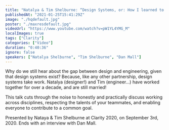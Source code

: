 ```yaml
---
title: "Natalya & Tim Shelburne: “Design Systems, or: How I learned to stop fighting and love the team”"
publishedAt: "2021-01-25T15:41:29Z"
image: "./hqdefault.jpg"
poster: "./maxresdefault.jpg"
videoUrl: "https://www.youtube.com/watch?v=pW1YL4YMG_M"
localImages: true
tags: ["Clarity"]
categories: ["Video"]
duration: "0:40:36"
ignore: false
speakers: ["Natalya Shelburne", "Tim Shelburne", "Dan Mall"]
---
```


Why do we still hear about the gap between design and engineering, given that design systems exist? Because, like any other partnership, design systems take work. Natalya (designer!) and Tim (engineer...) have worked together for over a decade, and are still married!

This talk cuts through the noise to honestly and practically discuss working across disciplines, respecting the talents of your teammates, and enabling everyone to contribute to a common goal.

Presented by Nataya & Tim Shelburne at Clarity 2020, on September 3rd, 2020. Ends with an interview with Dan Mall.
